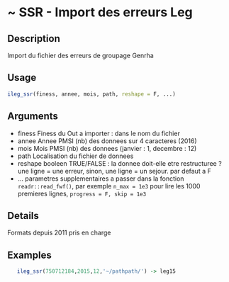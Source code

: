 # ~ SSR - Import des erreurs Leg 

## Description

Import du fichier des erreurs de groupage Genrha

## Usage
```r
ileg_ssr(finess, annee, mois, path, reshape = F, ...)
```

## Arguments
 - finess Finess du Out a importer : dans le nom du fichier
 - annee Annee PMSI (nb) des donnees sur 4 caracteres (2016)
 - mois Mois PMSI (nb) des donnees (janvier : 1, decembre : 12)
 - path Localisation du fichier de donnees
 - reshape booleen TRUE/FALSE : la donnee doit-elle etre restructuree ? une ligne = une erreur, sinon, une ligne = un sejour. par defaut a F
 - ... parametres supplementaires a passer
dans la fonction `readr::read_fwf()`, par exemple
`n_max = 1e3` pour lire les 1000 premieres lignes,  `progress = F, skip = 1e3`


## Details

Formats depuis 2011 pris en charge


## Examples
```r
   ileg_ssr(750712184,2015,12,'~/pathpath/') -> leg15
```

